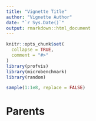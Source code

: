 ```yaml
---
title: "Vignette Title"
author: "Vignette Author"
date: "`r Sys.Date()`"
output: rmarkdown::html_document
---
```


```r
knitr::opts_chunk$set(
  collapse = TRUE,
  comment = "#>"
)
library(profvis)
library(microbenchmark)
library(random)

sample(1:1e8, replace = FALSE)
```

# Parents

